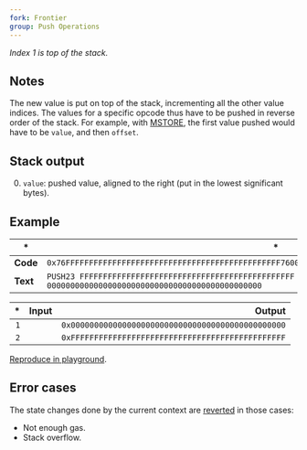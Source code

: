 ```yaml
---
fork: Frontier
group: Push Operations
---
```


*Index 1 is top of the stack.*

## Notes

The new value is put on top of the stack, incrementing all the other value indices. The values for a specific opcode thus have to be pushed in reverse order of the stack. For example, with [MSTORE](/#52), the first value pushed would have to be `value`, and then `offset`.

## Stack output

0. `value`: pushed value, aligned to the right (put in the lowest significant bytes).

## Example

| * | * |
|---|---|
| **Code** | `0x76FFFFFFFFFFFFFFFFFFFFFFFFFFFFFFFFFFFFFFFFFFFFFF760000000000000000000000000000000000000000000000` |
| **Text** | `PUSH23 FFFFFFFFFFFFFFFFFFFFFFFFFFFFFFFFFFFFFFFFFFFFFF PUSH23 0000000000000000000000000000000000000000000000` |

| * | Input | Output |
|--:|------:|-------:|
| `1` | | `0x0000000000000000000000000000000000000000000000` |
| `2` | | `0xFFFFFFFFFFFFFFFFFFFFFFFFFFFFFFFFFFFFFFFFFFFFFF` |

[Reproduce in playground](/?unit=Wei&codeType=Mnemonic&code='zxyyyF%5Cnz'~FFFFFzPUSH23%200y~~~%01yz~_).

## Error cases

The state changes done by the current context are [reverted](#FD) in those cases:
- Not enough gas.
- Stack overflow.
